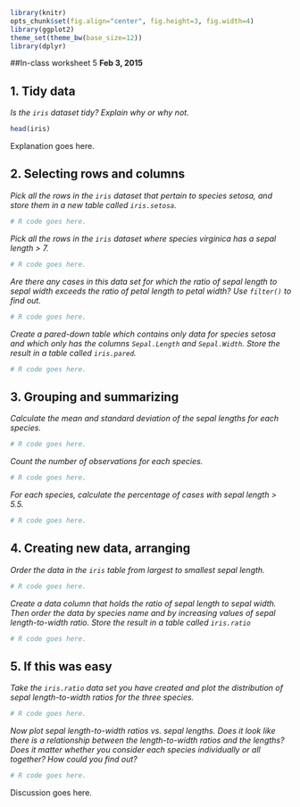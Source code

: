 ```r
library(knitr)
opts_chunk$set(fig.align="center", fig.height=3, fig.width=4)
library(ggplot2)
theme_set(theme_bw(base_size=12))
library(dplyr)
```
##In-class worksheet 5
**Feb 3, 2015**

## 1. Tidy data

*Is the `iris` dataset tidy? Explain why or why not.*
```r
head(iris)
```
Explanation goes here.

## 2. Selecting rows and columns

*Pick all the rows in the `iris` dataset that pertain to species setosa, and store them in a new table called `iris.setosa`.*
```r
# R code goes here.
```

*Pick all the rows in the `iris` dataset where species virginica has a sepal length > 7.*
```r
# R code goes here.
```

*Are there any cases in this data set for which the ratio of sepal length to sepal width exceeds the ratio of petal length to petal width? Use `filter()` to find out.*
```r
# R code goes here.
```


*Create a pared-down table which contains only data for species setosa and which only has the columns `Sepal.Length` and `Sepal.Width`. Store the result in a table called `iris.pared`.*
```r
# R code goes here.
```

## 3. Grouping and summarizing

*Calculate the mean and standard deviation of the sepal lengths for each species.*
```r
# R code goes here.
```

*Count the number of observations for each species.*
```r
# R code goes here.
```

*For each species, calculate the percentage of cases with sepal length > 5.5.*
```r
# R code goes here.
```

## 4. Creating new data, arranging

*Order the data in the `iris` table from largest to smallest sepal length.*
```r
# R code goes here.
```

*Create a data column that holds the ratio of sepal length to sepal width. Then order the data by species name and by increasing values of sepal length-to-width ratio. Store the result in a table called `iris.ratio`*
```r
# R code goes here.
```


## 5. If this was easy

*Take the `iris.ratio` data set you have created and plot the distribution of sepal length-to-width ratios for the three species.*
```r
# R code goes here.
```

*Now plot sepal length-to-width ratios vs. sepal lengths. Does it look like there is a relationship between the length-to-width ratios and the lengths? Does it matter whether you consider each species individually or all together? How could you find out?*
```r
# R code goes here.
```
Discussion goes here.